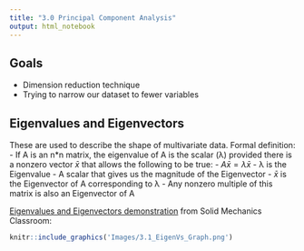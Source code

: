 ```yaml
---
title: "3.0 Principal Component Analysis"
output: html_notebook
---
```


## Goals
- Dimension reduction technique 
- Trying to narrow our dataset to fewer variables

## Eigenvalues and Eigenvectors
These are used to describe the shape of multivariate data. Formal definition:
- If A is an n*n matrix, the eigenvalue of A is the scalar (λ) provided there is a nonzero vector $\bar{x}$ that allows the following to be true:
  - $A\bar{x} = λ\bar{x}$
  - λ is the Eigenvalue
    - A scalar that gives us the magnitude of the Eigenvector
  - $\bar{x}$ is the Eigenvector of A corresponding to λ
    - Any nonzero multiple of this matrix is also an Eigenvector of A

[Eigenvalues and Eigenvectors demonstration](https://www.youtube.com/watch?v=5UjQVJu89_Q&feature=emb_title) from Solid Mechanics Classroom:

```r
knitr::include_graphics('Images/3.1_EigenVs_Graph.png')
```

